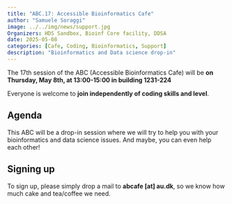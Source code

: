 ```yaml
---
title: "ABC.17: Accessible Bioinformatics Cafe"
author: "Samuele Soraggi"
image: ../../img/news/support.jpg
Organizers: HDS Sandbox, Bioinf Core facility, DDSA
date: 2025-05-08
categories: [Cafe, Coding, Bioinformatics, Support]
description: "Bioinformatics and Data science drop-in"
---
```


The 17th session of the ABC (Accessible Bioinformatics Cafe) will be **on Thursday, May 8th, at 13:00-15:00 in building 1231-224**

Everyone is welcome to **join independently of coding skills and level**. 

## Agenda
 
This ABC will be a drop-in session where we will try to help you with your bioinformatics and data science issues. And maybe, you can even help each other!

## Signing up

To sign up, please simply drop a mail to **abcafe [at] au.dk**, so we know how much cake and tea/coffee we need.